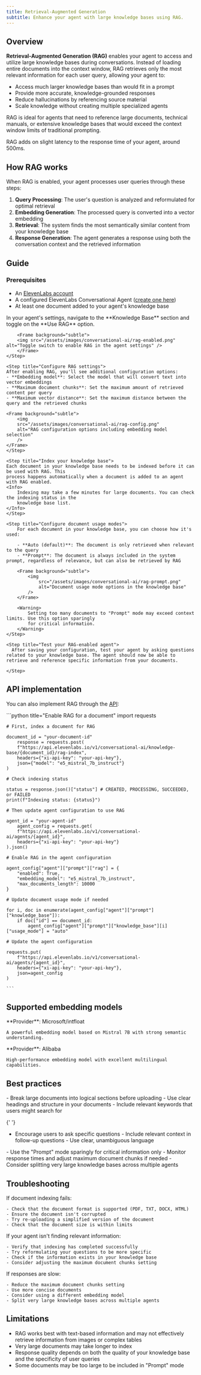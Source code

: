 ```yaml
---
title: Retrieval-Augmented Generation
subtitle: Enhance your agent with large knowledge bases using RAG.
---
```


## Overview

**Retrieval-Augmented Generation (RAG)** enables your agent to access and utilize large knowledge bases during conversations. Instead of loading entire documents into the context window, RAG retrieves only the most relevant information for each user query, allowing your agent to:

- Access much larger knowledge bases than would fit in a prompt
- Provide more accurate, knowledge-grounded responses
- Reduce hallucinations by referencing source material
- Scale knowledge without creating multiple specialized agents

<Info>
  RAG is ideal for agents that need to reference large documents, technical manuals, or extensive
  knowledge bases that would exceed the context window limits of traditional prompting.
</Info>

<Warning>RAG adds on slight latency to the response time of your agent, around 500ms.</Warning>

## How RAG works

When RAG is enabled, your agent processes user queries through these steps:

1. **Query Processing**: The user's question is analyzed and reformulated for optimal retrieval
2. **Embedding Generation**: The processed query is converted into a vector embedding
3. **Retrieval**: The system finds the most semantically similar content from your knowledge base
4. **Response Generation**: The agent generates a response using both the conversation context and the retrieved information

## Guide

### Prerequisites

- An [ElevenLabs account](https://elevenlabs.io)
- A configured ElevenLabs Conversational Agent ([create one here](/docs/conversational-ai/quickstart))
- At least one document added to your agent's knowledge base

<Steps>
    <Step title="Enable RAG for your agent">
        In your agent's settings, navigate to the **Knowledge Base** section and toggle on the **Use RAG** option.
        
        <Frame background="subtle">
        <img src="/assets/images/conversational-ai/rag-enabled.png" alt="Toggle switch to enable RAG in the agent settings" />
        </Frame>
    </Step>

    <Step title="Configure RAG settings">
    After enabling RAG, you'll see additional configuration options:
    - **Embedding model**: Select the model that will convert text into vector embeddings
    - **Maximum document chunks**: Set the maximum amount of retrieved content per query
    - **Maximum vector distance**: Set the maximum distance between the query and the retrieved chunks

    <Frame background="subtle">
        <img
        src="/assets/images/conversational-ai/rag-config.png"
        alt="RAG configuration options including embedding model selection"
        />
    </Frame>
    </Step>

    <Step title="Index your knowledge base">
    Each document in your knowledge base needs to be indexed before it can be used with RAG. This
    process happens automatically when a document is added to an agent with RAG enabled.
    <Info>
        Indexing may take a few minutes for large documents. You can check the indexing status in the
        knowledge base list.
    </Info>
    </Step>

    <Step title="Configure document usage modes">
        For each document in your knowledge base, you can choose how it's used:

        - **Auto (default)**: The document is only retrieved when relevant to the query
        - **Prompt**: The document is always included in the system prompt, regardless of relevance, but can also be retrieved by RAG

        <Frame background="subtle">
            <img
                src="/assets/images/conversational-ai/rag-prompt.png"
                alt="Document usage mode options in the knowledge base"
            />
        </Frame>

        <Warning>
            Setting too many documents to "Prompt" mode may exceed context limits. Use this option sparingly
            for critical information.
        </Warning>
    </Step>

    <Step title="Test your RAG-enabled agent">
      After saving your configuration, test your agent by asking questions related to your knowledge base. The agent should now be able to retrieve and reference specific information from your documents.

    </Step>

</Steps>

## API implementation

You can also implement RAG through the [API](/docs/api-reference/knowledge-base/rag-index-status):

<CodeBlocks>
    ```python title="Enable RAG for a document"
    import requests

    # First, index a document for RAG

    document_id = "your-document-id"
        response = requests.post(
        f"https://api.elevenlabs.io/v1/conversational-ai/knowledge-base/{document_id}/rag-index",
        headers={"xi-api-key": "your-api-key"},
        json={"model": "e5_mistral_7b_instruct"}
    )

    # Check indexing status

    status = response.json()["status"] # CREATED, PROCESSING, SUCCEEDED, or FAILED
    print(f"Indexing status: {status}")

    # Then update agent configuration to use RAG

    agent_id = "your-agent-id"
        agent_config = requests.get(
        f"https://api.elevenlabs.io/v1/conversational-ai/agents/{agent_id}",
        headers={"xi-api-key": "your-api-key"}
    ).json()

    # Enable RAG in the agent configuration

    agent_config["agent"]["prompt"]["rag"] = {
        "enabled": True,
        "embedding_model": "e5_mistral_7b_instruct",
        "max_documents_length": 10000
    }

    # Update document usage mode if needed

    for i, doc in enumerate(agent_config["agent"]["prompt"]["knowledge_base"]):
        if doc["id"] == document_id:
            agent_config["agent"]["prompt"]["knowledge_base"][i]["usage_mode"] = "auto"

    # Update the agent configuration

    requests.put(
        f"https://api.elevenlabs.io/v1/conversational-ai/agents/{agent_id}",
        headers={"xi-api-key": "your-api-key"},
        json=agent_config
    )

    ```

</CodeBlocks>

## Supported embedding models

<CardGroup cols={2}>
  <Card title="e5_mistral_7b_instruct">
    **Provider**: Microsoft/intfloat

    A powerful embedding model based on Mistral 7B with strong semantic understanding.

  </Card>
  <Card title="gte_Qwen2_15B_instruct">
    **Provider**: Alibaba

    High-performance embedding model with excellent multilingual capabilities.

  </Card>
</CardGroup>

## Best practices

<AccordionGroup>
  <Accordion title="Document preparation">
    - Break large documents into logical sections before uploading
    - Use clear headings and structure in your documents
    - Include relevant keywords that users might search for
  </Accordion>

{' '}
<Accordion title="Query formulation">
  - Encourage users to ask specific questions - Include relevant context in follow-up questions -
  Use clear, unambiguous language
</Accordion>

  <Accordion title="Performance optimization">
    - Use the "Prompt" mode sparingly for critical information only
    - Monitor response times and adjust maximum document chunks if needed
    - Consider splitting very large knowledge bases across multiple agents
  </Accordion>
</AccordionGroup>

## Troubleshooting

<AccordionGroup>
  <Accordion title="Document indexing fails">
    If document indexing fails:

    - Check that the document format is supported (PDF, TXT, DOCX, HTML)
    - Ensure the document isn't corrupted
    - Try re-uploading a simplified version of the document
    - Check that the document size is within limits

  </Accordion>

  <Accordion title="Agent doesn't retrieve relevant information">
    If your agent isn't finding relevant information:

    - Verify that indexing has completed successfully
    - Try reformulating your questions to be more specific
    - Check if the information exists in your knowledge base
    - Consider adjusting the maximum document chunks setting

  </Accordion>

  <Accordion title="Slow response times">
    If responses are slow:

    - Reduce the maximum document chunks setting
    - Use more concise documents
    - Consider using a different embedding model
    - Split very large knowledge bases across multiple agents

  </Accordion>
</AccordionGroup>

## Limitations

- RAG works best with text-based information and may not effectively retrieve information from images or complex tables
- Very large documents may take longer to index
- Response quality depends on both the quality of your knowledge base and the specificity of user queries
- Some documents may be too large to be included in "Prompt" mode

```

```

